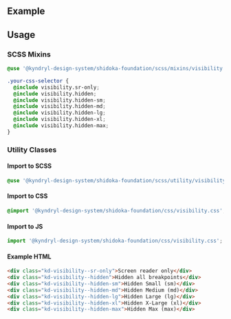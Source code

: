 
<Meta of={VisibilityStories} />

## Example

<Canvas>
  <Story of={VisibilityStories.Visibility} />
</Canvas>

## Usage

### SCSS Mixins

```css
@use '@kyndryl-design-system/shidoka-foundation/scss/mixins/visibility.scss';

.your-css-selector {
  @include visibility.sr-only;
  @include visibility.hidden;
  @include visibility.hidden-sm;
  @include visibility.hidden-md;
  @include visibility.hidden-lg;
  @include visibility.hidden-xl;
  @include visibility.hidden-max;
}
```

### Utility Classes

#### Import to SCSS

```css
@use '@kyndryl-design-system/shidoka-foundation/scss/utility/visibility.scss';
```

#### Import to CSS

```css
@import '@kyndryl-design-system/shidoka-foundation/css/visibility.css';
```

#### Import to JS

```js
import '@kyndryl-design-system/shidoka-foundation/css/visibility.css';
```

#### Example HTML

```html
<div class="kd-visibility--sr-only">Screen reader only</div>
<div class="kd-visibility--hidden">Hidden all breakpoints</div>
<div class="kd-visibility--hidden-sm">Hidden Small (sm)</div>
<div class="kd-visibility--hidden-md">Hidden Medium (md)</div>
<div class="kd-visibility--hidden-lg">Hidden Large (lg)</div>
<div class="kd-visibility--hidden-xl">Hidden X-Large (xl)</div>
<div class="kd-visibility--hidden-max">Hidden Max (max)</div>
```
